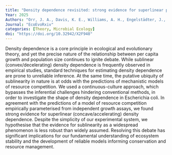 ```yaml
---
title: "Density dependence revisited: strong evidence for superlinear population growth"
Year: 2025
Authors: "Orr, J. A., Davis, K. E., Williams, A. H., Engelstädter, J., Stouffer, D. B., & Letten, A. D. "
Journal: "EcoEvoRxiv"
categories: [Theory, Microbial Ecology]
doi: "https://doi.org/10.32942/X2F948"
---
```


Density dependence is a core principle in ecological and evolutionary theory, and yet the precise nature of the relationship between per capita growth and population size continues to ignite debate. While sublinear (convex/decelerating) density dependence is frequently observed in empirical studies, standard techniques for estimating density dependence are prone to unreliable inference. At the same time, the putative ubiquity of sublinearity in nature is at odds with the predictions of mechanistic models of resource competition. We used a continuous-culture approach, which bypasses the inferential challenges hindering conventional methods, in order to investigate the shape of density dependence in Escherichia coli. In agreement with the predictions of a model of resource competition empirically parameterised from independent growth assays, we found strong evidence for superlinear (concave/accelerating) density dependence. Despite the simplicity of our experimental system, we hypothesise that the evidence for sublinearity as a widespread phenomenon is less robust than widely assumed. Resolving this debate has significant implications for our fundamental understanding of ecosystem stability and the development of reliable models informing conservation and resource management.